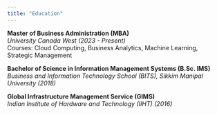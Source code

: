 ```yaml
---
title: "Education"
---
```


**Master of Business Administration (MBA)**\
*University Canada West* *(2023 - Present)*\
Courses: Cloud Computing, Business Analytics, Machine Learning, Strategic Management

**Bachelor of Science in Information Management Systems (B.Sc. IMS)**\
*Business and Information Technology School (BITS), Sikkim Manipal University* *(2018)*

**Global Infrastructure Management Service (GIMS)**\
*Indian Institute of Hardware and Technology (IIHT)* *(2016)*